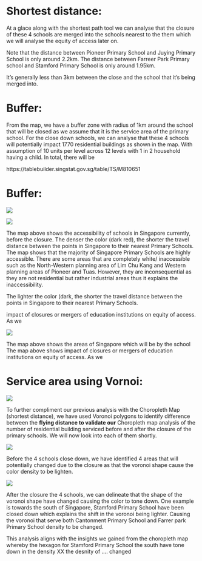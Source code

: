 # Shortest distance:

At a glace along with the shortest path tool we can analyse that the closure of these 4 schools are merged into the schools nearest to the them which we will analyse the equity of access later on.

Note that the distance between Pioneer Primary School and Juying Primary School is only around 2.2km. The distance between Farreer Park Primary school and Stamford Primary School is only around 1.95km.

It's generally less than 3km between the close and the school that it's being merged into.

# Buffer:

From the map, we have a buffer zone with radius of 1km around the school that will be closed as we assume that it is the service area of the primary school. For the close down schools, we can analyse that these 4 schools will potentially impact 1770 residential buildings as shown in the map. With assumption of 10 units per level across 12 levels with 1 in 2 household having a child. In total, there will be

https://tablebuilder.singstat.gov.sg/table/TS/M810651

# Buffer:

![](images/acc.gif)

![](images/Accessibility_Primary_Before.png)

The map above shows the accessibility of schools in Singapore currently, before the closure. The denser the color (dark red), the shorter the travel distance between the points in Singapore to their nearest Primary Schools. The map shows that the majority of Singapore Primary Schools are highly accessible. There are some areas that are completely white/ inaccessible such as the North-Western planning area of Lim Chu Kang and Western planning areas of Pioneer and Tuas. However, they are inconsequential as they are not residential but rather industrial areas thus it explains the inaccessibility.

The lighter the color (dark, the shorter the travel distance between the points in Singapore to their nearest Primary Schools.

impact of closures or mergers of education institutions on equity of access. As we

![](images/Accessibility_Primary_After.png)

The map above shows the areas of Singapore which will be by the school
The map above shows impact of closures or mergers of education institutions on equity of access. As we

# Service area using Vornoi:

![](images/gifTest.gif)

To further compliment our previous analysis with the Choropleth Map (shortest distance), we have used Voronoi polygons to identify difference between the **flying distance to validate our** Choropleth map analysis of the number of residential building serviced before and after the closure of the primary schools. We will now look into each of them shortly.

![](images/WhatsApp%20Image%202022-10-20%20at%207.51.23%20PM.jpeg)

Before the 4 schools close down, we have identified 4 areas that will potentially changed due to the closure as that the voronoi shape cause the color density to be lighten.

![](images/WhatsApp%20Image%202022-10-20%20at%207.52.38%20PM.jpeg)

After the closure the 4 schools, we can delineate that the shape of the voronoi shape have changed causing the color to tone down. One example is towards the south of Singapore, Stamford Primary School have been closed down which explains the shift in the voronoi being lighter. Causing the voronoi that serve both Cantonment Primary School and Farrer park Primary School density to be changed.

This analysis aligns with the insights we gained from the choropleth map whereby the hexagon for Stamford Primary School the south have tone down in the density XX the desnity of .... changed
